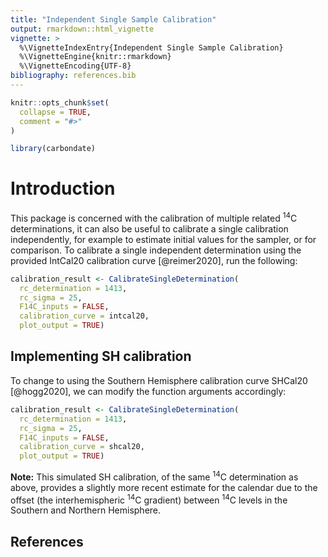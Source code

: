 ```yaml
---
title: "Independent Single Sample Calibration"
output: rmarkdown::html_vignette
vignette: >
  %\VignetteIndexEntry{Independent Single Sample Calibration}
  %\VignetteEngine{knitr::rmarkdown}
  %\VignetteEncoding{UTF-8}
bibliography: references.bib
---
```


```r
knitr::opts_chunk$set(
  collapse = TRUE,
  comment = "#>"
)
```

```r
library(carbondate)
```

# Introduction

This package is concerned with the calibration of multiple related ^14^C determinations, it can also be useful to calibrate a single calibration independently, for example to estimate initial values for the sampler, or for comparison. To calibrate a single independent determination using the provided IntCal20 calibration curve [@reimer2020], run the following:

```r
calibration_result <- CalibrateSingleDetermination(
  rc_determination = 1413, 
  rc_sigma = 25, 
  F14C_inputs = FALSE, 
  calibration_curve = intcal20,
  plot_output = TRUE)
```   


## Implementing SH calibration

To change to using the Southern Hemisphere calibration curve SHCal20 [@hogg2020], we can modify the function arguments accordingly: 

```r
calibration_result <- CalibrateSingleDetermination(
  rc_determination = 1413, 
  rc_sigma = 25, 
  F14C_inputs = FALSE, 
  calibration_curve = shcal20,
  plot_output = TRUE)
```
**Note:** This simulated SH calibration, of the same ^14^C determination as above, provides a slightly more recent estimate for the calendar due to the offset (the interhemispheric ^14^C gradient) between ^14^C levels in the Southern and Northern Hemisphere. 


## References


